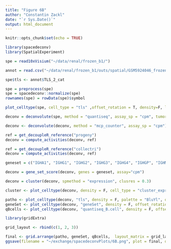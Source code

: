 ```yaml
---
title: "Figure 6B"
author: "Constantin Zackl"
date: "`r Sys.Date()`"
output: html_document
---
```


```r
knitr::opts_chunk$set(echo = TRUE)
```

```r
library(spacedeconv)
library(SpatialExperiment)
```

```r
spe = read10xVisium("~/data/renal/frozen_b1/")
```

```r
annot = read.csv("~/data/renal/frozen_b1/outs/spatial/GSM5924046_frozen_b_1_TLS_annotation.csv")

spe$tls <- annot$TLS_2_cat
```

```r
spe = preprocess(spe)
spe = spacedeconv::normalize(spe)
rownames(spe) = rowData(spe)$symbol
```

```r
plot_celltype(spe, cell_type = "tls" ,offset_rotation = T, density=F, legend_size = 50, font_size = 30, palette = "BluYl", title="TLS")
```

```r
deconv = deconvolute(spe, method = "quantiseq", assay_sp = "cpm", tumor=TRUE)
```

```r
deconv <- deconvolute(deconv, method = "mcp_counter", assay_sp = "cpm")
```

```r
ref = get_decoupleR_reference("progeny")
deconv = compute_activities(deconv, ref)

ref = get_decoupleR_reference("collectri")
deconv = compute_activities(deconv, ref)
```

```r
geneset = c("IGHA1", "IGHG1", "IGHG2", "IGHG3", "IGHG4", "IGHGP", "IGHM", "IGKG", "IGLC1", "IGLC2", "IGLC3", "JCHAIN", "CD79A", "FCRL5", "MZB1", "SSR4", "XBP1", "TRBC2", "IL7R", "CXCL12", "LUM", "C1QA", "C7", "CD52", "APOE", "PTLP", "PTGSD", "PIM2", "DERL3")
```

```r
deconv = gene_set_score(deconv, genes = geneset, assay="cpm")
```

```r
deconv = cluster(deconv, spmethod = "expression", clusres = 0.3)
```

```r
cluster <- plot_celltype(deconv, density = F, cell_type = "cluster_expression_res_0.3", offset_rotation = TRUE, title = "Cluster 0.3")
```

```r
patho <- plot_celltype(deconv, "tls", density = F, palette = "BluYl", offset_rotation = TRUE, title="Pathology annotation", title_size = 25, spot_size = 1.03)
geneSet <- plot_celltype(deconv, "geneSet", density = F, offset_rotation = TRUE, title = "TLS score", title_size = 25, spot_size = 1.03)
qBcells <- plot_celltype(deconv, "quantiseq_B.cell", density = F, offset_rotation = TRUE, smooth = TRUE, title = "quanTIseq B cells smoothed", title_size = 25, spot_size = 1.03)
```

```r
library(gridExtra)

grid_layout <- rbind(c(1, 2, 3))

final <- grid.arrange(patho, geneSet, qBcells,  layout_matrix = grid_layout)
ggsave(filename = "~/exchange/spacedeconvPlots/6B.png", plot = final, dpi = 300)
```

